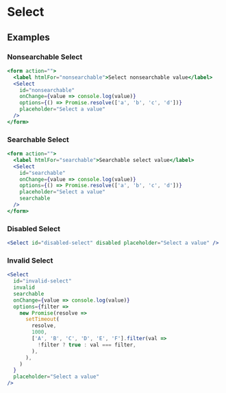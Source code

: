 # Select

## Examples

### Nonsearchable Select

```jsx live=true
<form action="">
  <label htmlFor="nonsearchable">Select nonsearchable value</label>
  <Select
    id="nonsearchable"
    onChange={value => console.log(value)}
    options={() => Promise.resolve(['a', 'b', 'c', 'd'])}
    placeholder="Select a value"
  />
</form>
```

### Searchable Select

```jsx live=true
<form action="">
  <label htmlFor="searchable">Searchable select value</label>
  <Select
    id="searchable"
    onChange={value => console.log(value)}
    options={() => Promise.resolve(['a', 'b', 'c', 'd'])}
    placeholder="Select a value"
    searchable
  />
</form>
```

### Disabled Select

```jsx live=true
<Select id="disabled-select" disabled placeholder="Select a value" />
```

### Invalid Select

```jsx live=true
<Select
  id="invalid-select"
  invalid
  searchable
  onChange={value => console.log(value)}
  options={filter =>
    new Promise(resolve =>
      setTimeout(
        resolve,
        1000,
        ['A', 'B', 'C', 'D', 'E', 'F'].filter(val =>
          !filter ? true : val === filter,
        ),
      ),
    )
  }
  placeholder="Select a value"
/>
```
